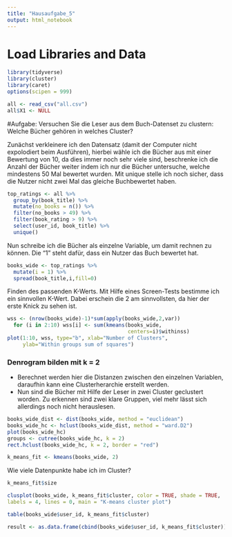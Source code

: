 ```yaml
---
title: "Hausaufgabe_5"
output: html_notebook
---
```

# Load Libraries and Data
```r
library(tidyverse)
library(cluster)
library(caret)
options(scipen = 999)
```

```r
all <- read_csv("all.csv")
all$X1 <- NULL
```

#Aufgabe: Versuchen Sie die Leser aus dem Buch-Datenset zu clustern: Welche Bücher gehören in welches Cluster?

Zunächst verkleinere ich den Datensatz (damit der Computer nicht expolodiert beim Ausführen), hierbei wähle ich die Bücher aus mit einer Bewertung von 10, da dies immer noch sehr viele sind, beschrenke ich die Anzahl der Bücher weiter indem ich nur die Bücher untersuche, welche mindestens 50 Mal bewertet wurden. Mit unique stelle ich noch sicher, dass die Nutzer nicht zwei Mal das gleiche Buchbewertet haben. 

```r
top_ratings <- all %>% 
  group_by(book_title) %>%
  mutate(no_books = n()) %>% 
  filter(no_books > 49) %>%
  filter(book_rating > 9) %>%
  select(user_id, book_title) %>% 
  unique()
```

Nun schreibe ich die Bücher als einzelne Variable, um damit rechnen zu können. Die "1" steht dafür, dass ein Nutzer das Buch bewertet hat. 
```r
books_wide <- top_ratings %>% 
  mutate(i = 1) %>% 
  spread(book_title,i,fill=0)
```

Finden des passenden K-Werts. Mit Hilfe eines Screen-Tests bestimme ich ein sinnvollen K-Wert. Dabei erschein die 2 am sinnvollsten, da hier der erste Knick zu sehen ist.
```r
wss <- (nrow(books_wide)-1)*sum(apply(books_wide,2,var))
  for (i in 2:10) wss[i] <- sum(kmeans(books_wide,
                                       centers=i)$withinss)
plot(1:10, wss, type="b", xlab="Number of Clusters",
     ylab="Within groups sum of squares")
```

### Denrogram bilden mit k = 2

* Berechnet werden hier die Distanzen zwischen den einzelnen Variablen, daraufhin kann eine Clusterherarchie erstellt werden. 
* Nun sind die Bücher mit Hilfe der Leser in zwei Cluster geclustert worden. Zu erkennen sind zwei klare Gruppen, viel mehr lässt sich allerdings noch nicht herauslesen. 
```r
books_wide_dist <- dist(books_wide, method = "euclidean")
books_wide_hc <- hclust(books_wide_dist, method = "ward.D2")
plot(books_wide_hc)
groups <- cutree(books_wide_hc, k = 2)
rect.hclust(books_wide_hc, k = 2, border = "red")
```

```r
k_means_fit <- kmeans(books_wide, 2)
```

Wie viele Datenpunkte habe ich im Cluster?  
```r
k_means_fit$size
```

```r
clusplot(books_wide, k_means_fit$cluster, color = TRUE, shade = TRUE,
labels = 4, lines = 0, main = "K-means cluster plot")
```




```r
table(books_wide$user_id, k_means_fit$cluster)
```
```r
result <- as.data.frame(cbind(books_wide$user_id, k_means_fit$cluster))
```

